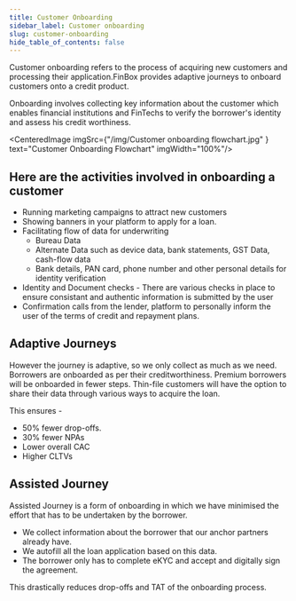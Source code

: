 ```yaml
---
title: Customer Onboarding
sidebar_label: Customer onboarding
slug: customer-onboarding
hide_table_of_contents: false
---
```



Customer onboarding refers to the process of acquiring new customers and processing their application.FinBox provides adaptive journeys to onboard customers onto a credit product. 

Onboarding involves collecting key information about the customer which enables financial institutions and FinTechs to verify the borrower's identity and assess his credit worthiness.

<CenteredImage  imgSrc={"/img/Customer onboarding flowchart.jpg" } text="Customer Onboarding Flowchart" imgWidth="100%"/>

## Here are the activities involved in onboarding a customer

* Running marketing campaigns to attract new customers
* Showing banners in your platform to apply for a loan.
* Facilitating flow of data for underwriting   
    * Bureau Data
    * Alternate Data such as device data, bank statements, GST Data, cash-flow data
    * Bank details, PAN card, phone number and other personal details for identity verification
* Identity and Document checks - There are various checks in place to ensure consistant and authentic information is submitted by the user
* Confirmation calls from the lender, platform to personally inform the user of the terms of credit and repayment plans.


## Adaptive Journeys
However the journey is adaptive, so we only collect as much as we need. Borrowers are onboarded as per their creditworthiness. 
Premium borrowers will be onboarded in fewer steps. 
Thin-file customers will have the option to share their data through various ways to acquire the loan.

This ensures -
* 50% fewer drop-offs.
* 30% fewer NPAs
* Lower overall CAC
* Higher CLTVs





## Assisted Journey

Assisted Journey is a form of onboarding in which we have minimised the effort that has to be undertaken by the borrower.

* We collect information about the borrower that our anchor partners already have.
* We autofill all the loan application based on this data.
* The borrower only has to complete eKYC and accept and digitally sign the agreement.

This drastically reduces drop-offs and TAT of the onboarding process.





